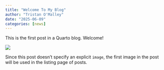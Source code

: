 ```yaml
---
title: "Welcome To My Blog"
author: "Tristan O'Malley"
date: "2025-06-09"
categories: [news]
---
```


This is the first post in a Quarto blog. Welcome!

![](thumbnail.jpg)

Since this post doesn't specify an explicit `image`, the first image in the post will be used in the listing page of posts.
